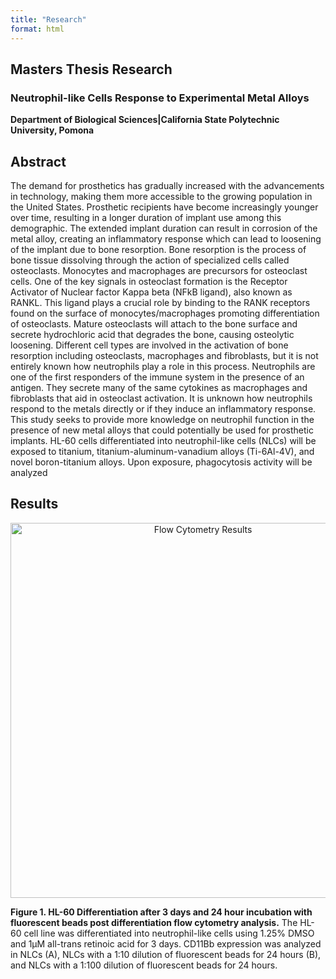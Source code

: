 ```yaml
---
title: "Research"
format: html
---
```



## Masters Thesis Research

### Neutrophil-like Cells Response to Experimental Metal Alloys

**Department of Biological Sciences|California State Polytechnic University, Pomona**

## Abstract

The demand for prosthetics has gradually increased with the advancements in technology,
making them more accessible to the growing population in the United States. Prosthetic
recipients have become increasingly younger over time, resulting in a longer duration of implant
use among this demographic. The extended implant duration can result in corrosion of the
metal alloy, creating an inflammatory response which can lead to loosening of the implant due
to bone resorption. Bone resorption is the process of bone tissue dissolving through the action
of specialized cells called osteoclasts. Monocytes and macrophages are precursors for osteoclast
cells. One of the key signals in osteoclast formation is the Receptor Activator of Nuclear factor
Kappa beta (NFkB ligand), also known as RANKL. This ligand plays a crucial role by binding to the RANK receptors found on the surface of monocytes/macrophages promoting differentiation of osteoclasts. Mature osteoclasts will attach to the bone surface and secrete hydrochloric acid
that degrades the bone, causing osteolytic loosening. Different cell types are involved in the
activation of bone resorption including osteoclasts, macrophages and fibroblasts, but it is not
entirely known how neutrophils play a role in this process. Neutrophils are one of the first
responders of the immune system in the presence of an antigen. They secrete many of the same
cytokines as macrophages and fibroblasts that aid in osteoclast activation. It is unknown how
neutrophils respond to the metals directly or if they induce an inflammatory response. This
study seeks to provide more knowledge on neutrophil function in the presence of new metal
alloys that could potentially be used for prosthetic implants. HL-60 cells differentiated into
neutrophil-like cells (NLCs) will be exposed to titanium, titanium-aluminum-vanadium alloys (Ti-6Al-4V), and novel boron-titanium alloys. Upon exposure, phagocytosis activity will be analyzed


## Results 
<p align="center">
  <img src="images/flowbeads.jpg" width="600" alt="Flow Cytometry Results">
</p>

**Figure 1. HL-60 Differentiation after 3 days and 24 hour incubation with fluorescent beads post differentiation flow cytometry analysis.** The HL-60 cell line was differentiated into neutrophil-like cells using 1.25% DMSO and 1µM all-trans retinoic acid for 3 days. CD11Bb expression was analyzed in NLCs (A), NLCs with a 1:10 dilution of fluorescent beads for 24 hours (B), and NLCs with a 1:100 dilution of fluorescent beads for 24 hours.
